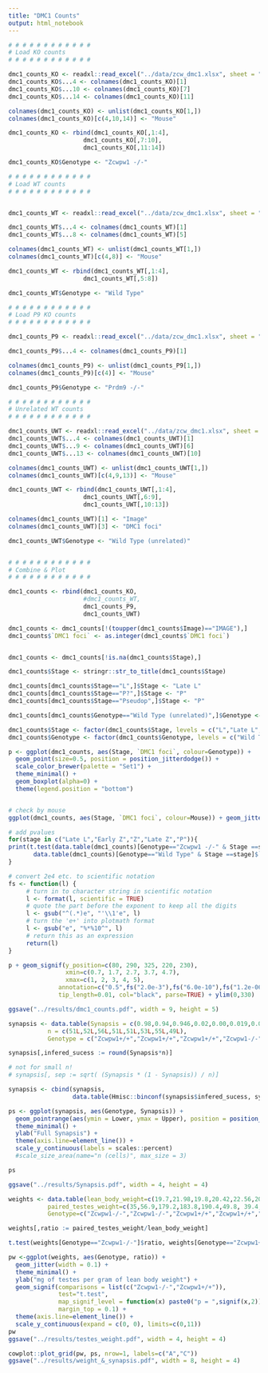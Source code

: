 ```yaml
---
title: "DMC1 Counts"
output: html_notebook
---
```



```r

# # # # # # # # # # # #
# Load KO counts
# # # # # # # # # # # #

dmc1_counts_KO <- readxl::read_excel("../data/zcw_dmc1.xlsx", sheet = "KO")
dmc1_counts_KO$...4 <- colnames(dmc1_counts_KO)[1]
dmc1_counts_KO$...10 <- colnames(dmc1_counts_KO)[7]
dmc1_counts_KO$...14 <- colnames(dmc1_counts_KO)[11]

colnames(dmc1_counts_KO) <- unlist(dmc1_counts_KO[1,])
colnames(dmc1_counts_KO)[c(4,10,14)] <- "Mouse"

dmc1_counts_KO <- rbind(dmc1_counts_KO[,1:4],
                     dmc1_counts_KO[,7:10],
                     dmc1_counts_KO[,11:14])

dmc1_counts_KO$Genotype <- "Zcwpw1 -/-"

# # # # # # # # # # # #
# Load WT counts
# # # # # # # # # # # #


dmc1_counts_WT <- readxl::read_excel("../data/zcw_dmc1.xlsx", sheet = "WT")

dmc1_counts_WT$...4 <- colnames(dmc1_counts_WT)[1]
dmc1_counts_WT$...8 <- colnames(dmc1_counts_WT)[5]

colnames(dmc1_counts_WT) <- unlist(dmc1_counts_WT[1,])
colnames(dmc1_counts_WT)[c(4,8)] <- "Mouse"

dmc1_counts_WT <- rbind(dmc1_counts_WT[,1:4],
                     dmc1_counts_WT[,5:8])

dmc1_counts_WT$Genotype <- "Wild Type"

# # # # # # # # # # # #
# Load P9 KO counts
# # # # # # # # # # # #

dmc1_counts_P9 <- readxl::read_excel("../data/zcw_dmc1.xlsx", sheet = "Prdm9 KO")

dmc1_counts_P9$...4 <- colnames(dmc1_counts_P9)[1]

colnames(dmc1_counts_P9) <- unlist(dmc1_counts_P9[1,])
colnames(dmc1_counts_P9)[c(4)] <- "Mouse"

dmc1_counts_P9$Genotype <- "Prdm9 -/-"

# # # # # # # # # # # #
# Unrelated WT counts
# # # # # # # # # # # #

dmc1_counts_UWT <- readxl::read_excel("../data/zcw_dmc1.xlsx", sheet = "Unrelated wt")
dmc1_counts_UWT$...4 <- colnames(dmc1_counts_UWT)[1]
dmc1_counts_UWT$...9 <- colnames(dmc1_counts_UWT)[6]
dmc1_counts_UWT$...13 <- colnames(dmc1_counts_UWT)[10]

colnames(dmc1_counts_UWT) <- unlist(dmc1_counts_UWT[1,])
colnames(dmc1_counts_UWT)[c(4,9,13)] <- "Mouse"

dmc1_counts_UWT <- rbind(dmc1_counts_UWT[,1:4],
                     dmc1_counts_UWT[,6:9],
                     dmc1_counts_UWT[,10:13])

colnames(dmc1_counts_UWT)[1] <- "Image"
colnames(dmc1_counts_UWT)[3] <- "DMC1 foci"

dmc1_counts_UWT$Genotype <- "Wild Type (unrelated)"


# # # # # # # # # # # #
# Combine & Plot
# # # # # # # # # # # #

dmc1_counts <- rbind(dmc1_counts_KO,
                     #dmc1_counts_WT,
                     dmc1_counts_P9,
                     dmc1_counts_UWT)

dmc1_counts <- dmc1_counts[!(toupper(dmc1_counts$Image)=="IMAGE"),]
dmc1_counts$`DMC1 foci` <- as.integer(dmc1_counts$`DMC1 foci`)


dmc1_counts <- dmc1_counts[!is.na(dmc1_counts$Stage),]

dmc1_counts$Stage <- stringr::str_to_title(dmc1_counts$Stage)

dmc1_counts[dmc1_counts$Stage=="L",]$Stage <- "Late L"
dmc1_counts[dmc1_counts$Stage=="P?",]$Stage <- "P"
dmc1_counts[dmc1_counts$Stage=="Pseudop",]$Stage <- "P"

dmc1_counts[dmc1_counts$Genotype=="Wild Type (unrelated)",]$Genotype <- "Wild Type"

dmc1_counts$Stage <- factor(dmc1_counts$Stage, levels = c("L","Late L","Early Z","Z","Late Z","P","P?","Pseudop"))
dmc1_counts$Genotype <- factor(dmc1_counts$Genotype, levels = c("Wild Type","Wild Type (unrelated)","Zcwpw1 -/-","Prdm9 -/-"))

p <- ggplot(dmc1_counts, aes(Stage, `DMC1 foci`, colour=Genotype)) + 
  geom_point(size=0.5, position = position_jitterdodge()) + 
  scale_color_brewer(palette = "Set1") + 
  theme_minimal() + 
  geom_boxplot(alpha=0) +
  theme(legend.position = "bottom")


# check by mouse
ggplot(dmc1_counts, aes(Stage, `DMC1 foci`, colour=Mouse)) + geom_jitter() + facet_wrap(~Genotype)

# add pvalues
for(stage in c("Late L","Early Z","Z","Late Z","P")){
print(t.test(data.table(dmc1_counts)[Genotype=="Zcwpw1 -/-" & Stage ==stage]$`DMC1 foci`,
       data.table(dmc1_counts)[Genotype=="Wild Type" & Stage ==stage]$`DMC1 foci`))
}

# convert 2e4 etc. to scientific notation
fs <- function(l) {
     # turn in to character string in scientific notation
     l <- format(l, scientific = TRUE)
     # quote the part before the exponent to keep all the digits
     l <- gsub("^(.*)e", "'\\1'e", l)
     # turn the 'e+' into plotmath format
     l <- gsub("e", "%*%10^", l)
     # return this as an expression
     return(l)
}

p + geom_signif(y_position=c(80, 290, 325, 220, 230),
                xmin=c(0.7, 1.7, 2.7, 3.7, 4.7),
                xmax=c(1, 2, 3, 4, 5),
              annotation=c("0.5",fs("2.0e-3"),fs("6.0e-10"),fs("1.2e-06"),fs("3.3e-52")),
              tip_length=0.01, col="black", parse=TRUE) + ylim(0,330)

ggsave("../results/dmc1_counts.pdf", width = 9, height = 5)
```



```r
synapsis <- data.table(Synapsis = c(0.98,0.94,0.946,0.02,0.00,0.019,0.054,0.06),
           n = c(51L,52L,56L,51L,51L,53L,55L,49L),
           Genotype = c("Zcwpw1+/+","Zcwpw1+/+","Zcwpw1+/+","Zcwpw1-/-","Zcwpw1-/-","Zcwpw1-/-","Prdm9-/-","Prdm9-/-"))

synapsis[,infered_sucess := round(Synapsis*n)]

# not for small n!
# synapsis[, sep := sqrt( (Synapsis * (1 - Synapsis)) / n)]

synapsis <- cbind(synapsis,
                  data.table(Hmisc::binconf(synapsis$infered_sucess, synapsis$n, method="wilson")))

ps <- ggplot(synapsis, aes(Genotype, Synapsis)) +
  geom_pointrange(aes(ymin = Lower, ymax = Upper), position = position_jitter(width = 0.25)) +
  theme_minimal() +
  ylab("Full Synapsis") +
  theme(axis.line=element_line()) +
  scale_y_continuous(labels = scales::percent)
  #scale_size_area(name="n (cells)", max_size = 3)

ps

ggsave("../results/Synapsis.pdf", width = 4, height = 4)

```


```r
weights <- data.table(lean_body_weight=c(19.7,21.98,19.8,20.42,22.56,20.66, 18.89, 19.62, 21.77, 22.36),
           paired_testes_weight=c(35,56.9,179.2,183.8,190.4,49.8, 39.4, 50.9, 50.3, 49.2),
           Genotype=c("Zcwpw1-/-","Zcwpw1-/-","Zcwpw1+/+","Zcwpw1+/+","Zcwpw1+/+","Zcwpw1-/-","Zcwpw1-/-","Zcwpw1-/-", "Prdm9-/-", "Prdm9-/-"))

weights[,ratio := paired_testes_weight/lean_body_weight]

t.test(weights[Genotype=="Zcwpw1-/-"]$ratio, weights[Genotype=="Zcwpw1+/+"]$ratio)

pw <-ggplot(weights, aes(Genotype, ratio)) + 
  geom_jitter(width = 0.1) +
  theme_minimal() +
  ylab("mg of testes per gram of lean body weight") +
  geom_signif(comparisons = list(c("Zcwpw1-/-","Zcwpw1+/+")),
              test="t.test",
              map_signif_level = function(x) paste0("p = ",signif(x,2)),
              margin_top = 0.1) +
  theme(axis.line=element_line()) +
  scale_y_continuous(expand = c(0, 0), limits=c(0,11))
pw
ggsave("../results/testes_weight.pdf", width = 4, height = 4)
```

```r

cowplot::plot_grid(pw, ps, nrow=1, labels=c("A","C"))
ggsave("../results/weight_&_synapsis.pdf", width = 8, height = 4)
```

